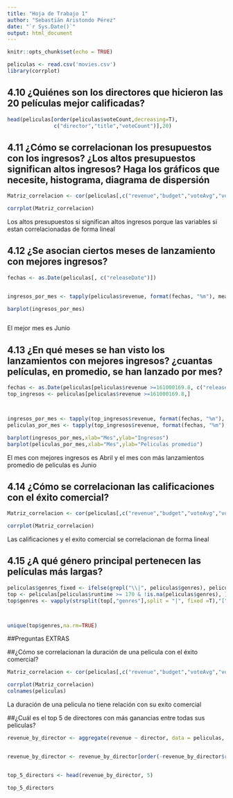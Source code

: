 ```yaml
---
title: "Hoja de Trabajo 1"
author: "Sebastián Aristondo Pérez"
date: "`r Sys.Date()`"
output: html_document
---
```


```r
knitr::opts_chunk$set(echo = TRUE)
```


```r

peliculas <- read.csv('movies.csv')
library(corrplot)
```

## 4.10 ¿Quiénes son los directores que hicieron las 20 películas mejor calificadas? 

```r

head(peliculas[order(peliculas$voteCount,decreasing=T),
               c("director","title","voteCount")],20)

```

## 4.11 ¿Cómo  se  correlacionan  los  presupuestos  con  los  ingresos?  ¿Los  altos presupuestos significan altos ingresos? Haga los gráficos que necesite, histograma, diagrama de dispersión 
```r

Matriz_correlacion <- cor(peliculas[,c("revenue","budget","voteAvg","voteCount","popularity","genresAmount","actorsAmount")])

corrplot(Matriz_correlacion)


```


Los altos presupuestos si significan altos ingresos porque las variables si estan correlacionadas de forma lineal

## 4.12 ¿Se asocian ciertos meses de lanzamiento con mejores ingresos? 
```r

fechas <- as.Date(peliculas[, c("releaseDate")])


ingresos_por_mes <- tapply(peliculas$revenue, format(fechas, "%m"), mean)

barplot(ingresos_por_mes)



```


El mejor mes es Junio 

## 4.13 ¿En qué meses se han visto los lanzamientos con mejores ingresos? ¿cuantas películas, en promedio, se han lanzado por mes? 


```r


fechas <- as.Date(peliculas[peliculas$revenue >=161000169.8, c("releaseDate")])
top_ingresos <- peliculas[peliculas$revenue >=161000169.8,]



ingresos_por_mes <- tapply(top_ingresos$revenue, format(fechas, "%m"), mean)
peliculas_por_mes <- tapply(top_ingresos$revenue, format(fechas, "%m"),length)

barplot(ingresos_por_mes,xlab="Mes",ylab="Ingresos")
barplot(peliculas_por_mes,xlab="Mes",ylab="Peliculas promedio")
```


El mes con mejores ingresos es Abril y el mes con más lanzamientos promedio de peliculas es Junio


## 4.14 ¿Cómo se correlacionan las calificaciones con el éxito comercial? 
```r

Matriz_correlacion <- cor(peliculas[,c("revenue","budget","voteAvg","voteCount","popularity","genresAmount","actorsAmount")])

corrplot(Matriz_correlacion)


```

Las calificaciones y el exito comercial se correlacionan de forma lineal


## 4.15 ¿A qué género principal pertenecen las películas más largas? 
```r
peliculas$genres_fixed <- ifelse(grepl("\\|", peliculas$genres), peliculas$genres, paste0(peliculas$genres, "|NA"))
top <- peliculas[peliculas$runtime >= 170 & !is.na(peliculas$genres), ]
top$genres <- vapply(strsplit(top[,"genres"],split = "|", fixed =T),"[",1,FUN.VALUE =character(1))



unique(top$genres,na.rm=TRUE)


```


##Preguntas EXTRAS

##¿Cómo se correlacionan la duración de una pelicula con el éxito comercial? 
```r

Matriz_correlacion <- cor(peliculas[,c("revenue","budget","voteAvg","voteCount","popularity","genresAmount","actorsAmount","runtime")])

corrplot(Matriz_correlacion)
colnames(peliculas)

```


La duración de una pelicula no tiene relación con su exito comercial


##¿Cuál es el top 5 de directores con más ganancias entre todas sus peliculas? 
```r

revenue_by_director <- aggregate(revenue ~ director, data = peliculas, FUN = sum)


revenue_by_director <- revenue_by_director[order(-revenue_by_director$revenue),]


top_5_directors <- head(revenue_by_director, 5)

top_5_directors

```

